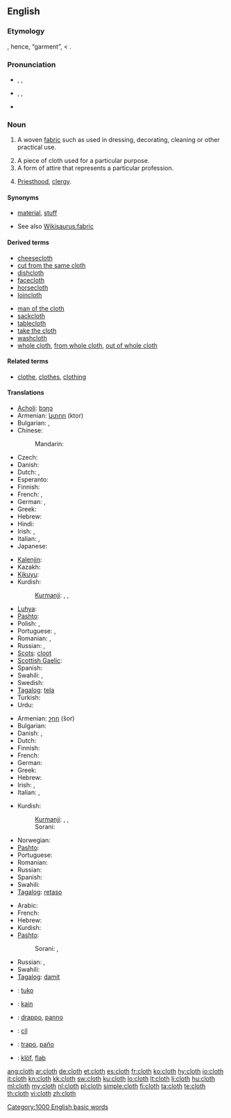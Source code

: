 ==English==

===Etymology===
{{etyl|ang}} {{term|clað||a cloth|lang=ang}}, hence, “garment”, < {{proto|Germanic|kalithaz}}.

===Pronunciation===
* {{a|UK}} {{enPR|klŏth}}, {{IPA|/klɒθ/}}, {{SAMPA|/klQT/}}
* {{a|US}} {{enPR|klôth|kläth}}, {{IPA|/klɔθ/|/klɑθ/}}, {{SAMPA|/klOT/|/klAT/}}
*: {{rhymes|ɒθ}}
* {{audio|en-us-cloth.ogg|Audio (US)}}

===Noun===
{{en-noun|pl=cloths|pl2='''[[clothes]]''' {{qualifier|obsolete}}}}

# {{uncountable}} A woven [[fabric]] such as used in dressing, decorating, cleaning or other practical use.
# A piece of cloth used for a particular purpose.
# A form of attire that represents a particular profession.
# {{context|in idioms}} [[priesthood|Priesthood]], [[clergy]].

====Synonyms====
* {{sense|woven fabric}} [[material]], [[stuff]]
* See also [[Wikisaurus:fabric]]

====Derived terms====
{{rel-top|terms derived from "cloth"}}
* [[cheesecloth]]
* [[cut from the same cloth]]
* [[dishcloth]]
* [[facecloth]]
* [[horsecloth]]
* [[loincloth]]
{{rel-mid}}
* [[man of the cloth]]
* [[sackcloth]]
* [[tablecloth]]
* [[take the cloth]]
* [[washcloth]]
* [[whole cloth]], [[from whole cloth]], [[out of whole cloth]]
{{rel-bottom}}

====Related terms====
* [[clothe]], [[clothes]], [[clothing]]

====Translations====
{{trans-top|woven fabric}}
* [[Acholi]]: [[bɔŋɔ]]
* Armenian: [[կտոր]] (ktor)
* Bulgarian: {{t+|bg|платно|n}},  {{t+|bg|сукно|n}}
* Chinese:
*: Mandarin: {{t|zh|布|tr=bù|sc=Hani}}
* Czech: {{t+|cs|látka|f}}
* Danish: {{t-|da|stof|n}}
* Dutch: {{t+|nl|doek|n}}, {{t+|nl|kleed|n}}
* Esperanto: {{t-|eo|ŝtofo|xs=Esperanto}}
* Finnish: {{t+|fi|kangas}}
* French: {{t+|fr|tissu|m}}, {{t+|fr|étoffe|f}}
* German: {{t+|de|Stoff|m}}, {{t+|de|Tuch|n}}
* Greek: {{t+|el|ύφασμα|n|tr=ífasma}}
* Hebrew: {{t|he|בד|m|tr=bad}}
* Hindi: {{t|hi|कपड़ा|m|tr=kapṛā|sc=Deva}}
* Irish: {{t-|ga|éadach|m|xs=Irish}}, {{t-|ga|anairt|f|xs=Irish}}
* Italian: {{t+|it|stoffa|f}}, {{t+|it|tessuto|m}}
* Japanese: {{t+|ja|布|tr=[[ぬの]], nuno}}
{{trans-mid}}
* [[Kalenjin]]: {{tø|kln|sret}}
* Kazakh: {{t|kk|мата|tr=mata|sc=Cyrl|xs=Kazakh}}
* [[Kikuyu]]: {{tø|ki|nguo}}
* Kurdish:
*: [[Kurmanji]]: {{t+|ku|cil}} {{m}}, {{t+|ku|libas}}, {{t+|ku|cilûberg}}
* [[Luhya]]: {{tø|luy|engubo}}
* [[Pashto]]: {{t-|ps|ټوكر|m|tr=ttukər|sc=ps-Arab|xs=Pashto}}
* Polish: {{t+|pl|materiał|m}}, {{t+|pl|tkanina|f}}
* Portuguese: {{t+|pt|pano|m}}, {{t+|pt|tecido|m}}
* Romanian: {{t-|ro|pânză|f}},  {{t|ro|stofă|f}}
* Russian: {{t+|ru|ткань|f|tr=tkan'}}, {{t+|ru|материя|f|tr=mat'érija}}
* [[Scots]]: [[cloot]]
* [[Scottish Gaelic]]: {{t-|gd|aodach|m|xs=Scottish Gaelic}}
* Spanish: {{t+|es|tela|f}}
* Swahili: {{t+|sw|nguo|xs=Swahili}},  {{t+|sw|vazi|xs=Swahili}}
* Swedish: {{t+|sv|tyg|n}}
* [[Tagalog]]: [[tela]]
* Turkish: {{t|tr|kumaş}}
* Urdu: {{t|ur|کپڑا|m|tr=kapṛā|sc=ur-Arab}}
{{trans-bottom}}

{{trans-top|a piece of cloth}}
* Armenian: [[շոր]] (šor)
* Bulgarian: {{t|bg|парцал|m}}
* Danish: {{t+|da|tøj|n}}, {{t-|da|klæde|n}}
* Dutch: {{t+|nl|vod|f}}
* Finnish: {{t+|fi|vaate}}
* French: {{t+|fr|tissu|m}}
* German: {{t|de|Kleidungsstück|n}}
* Greek: {{t+|el|πανί|n|tr=paní}}
* Hebrew: {{t|he|בד|m|tr=bad}}
* Irish: {{t-|ga|éadach|m|xs=Irish}}, {{t-|ga|anairt|f|xs=Irish}}
* Italian: {{t+|it|panno|m}}, {{t-|it|straccio|m}}
{{trans-mid}}
* Kurdish:
*: [[Kurmanji]]: {{t+|ku|cil}} {{m}}, {{t+|ku|libas}}, {{t+|ku|cilûberg}}
*: Sorani: {{t|ku|په‌ڕۆ|tr=perro|sc=ku-Arab}} {{g|ku}}
* Norwegian: {{t+|no|stoff|n}}
* [[Pashto]]: {{t-|ps|ټوكر|m|tr=ttukər|sc=ps-Arab|xs=Pashto}}
* Portuguese: {{t+|pt|pano|m}}
* Romanian: {{t-|ro|cârpă|f}}
* Russian: {{t+|ru|тряпка|f|tr=tr'ápka}}
* Spanish: {{t+|es|trapo|m}}
* Swahili: {{t+|sw|nguo|xs=Swahili}}
* [[Tagalog]]: [[retaso]]
{{trans-bottom}}

{{trans-top|a form of attire}}
* Arabic: {{t|ar|قماش|tr=khumash|sc=Arab}}
* French: {{t+|fr|tenue|f}}
* Hebrew: {{t|he|תלבושת|f|tr=tilbóshet}}
* Kurdish:
* [[Pashto]]: {{t-|ps|ټوكر|m|tr=ttukər|sc=ps-Arab|xs=Pashto}}
*: Sorani: {{t|ku|جل|tr=cil|sc=ku-Arab}}, {{t|ku|به‌رگ|tr=berg|sc=ku-Arab}}
{{trans-mid}}
* Russian: {{t+|ru|мундир|m|tr=mundír}}, {{t+|ru|форма|f|tr=fórma}}
* Swahili: {{t+|sw|nguo|xs=Swahili}}
* [[Tagalog]]: [[damit]]
{{trans-bottom}}

{{checktrans-top}}
* {{ttbc|eo}}: [[tuko]]
* {{ttbc|id}}: [[kain]]
* {{ttbc|ia}}: [[drappo]], [[panno]]
* {{ttbc|ku}}: [[cil]]
* {{ttbc|es}}: [[trapo]], [[paño]]
* {{ttbc|vo}}: [[klöf]], [[flab#Volapük|flab]]
{{trans-bottom}}

[[Category:1000 English basic words]]

[[ang:cloth]]
[[ar:cloth]]
[[de:cloth]]
[[et:cloth]]
[[es:cloth]]
[[fr:cloth]]
[[ko:cloth]]
[[hy:cloth]]
[[io:cloth]]
[[it:cloth]]
[[kn:cloth]]
[[kk:cloth]]
[[sw:cloth]]
[[ku:cloth]]
[[lo:cloth]]
[[lt:cloth]]
[[li:cloth]]
[[hu:cloth]]
[[ml:cloth]]
[[my:cloth]]
[[nl:cloth]]
[[pl:cloth]]
[[simple:cloth]]
[[fi:cloth]]
[[ta:cloth]]
[[te:cloth]]
[[th:cloth]]
[[vi:cloth]]
[[zh:cloth]]